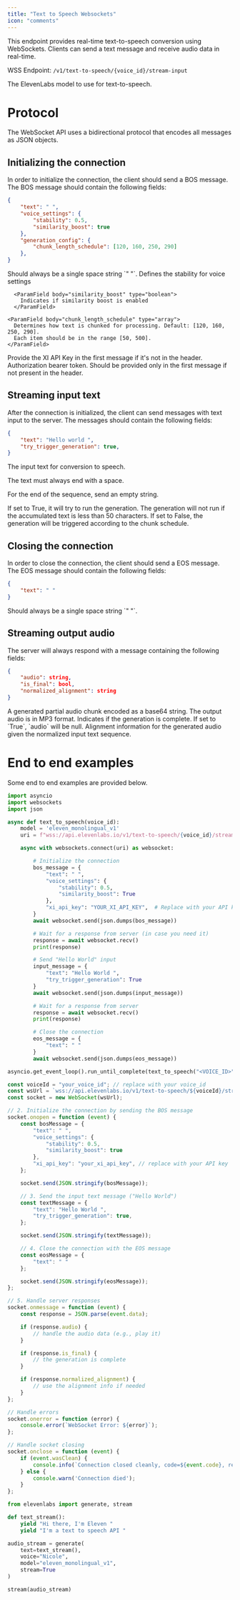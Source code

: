 ```yaml
---
title: "Text to Speech Websockets"
icon: "comments"
---
```


This endpoint provides real-time text-to-speech conversion using WebSockets. Clients can send a text message and receive audio data in real-time.

WSS Endpoint: `/v1/text-to-speech/{voice_id}/stream-input`

<ParamField query="model_type" type="string" default="eleven_monolingual_v1">
  The ElevenLabs model to use for text-to-speech.
</ParamField>


# Protocol

The WebSocket API uses a bidirectional protocol that encodes all messages as JSON objects.

## Initializing the connection

In order to initialize the connection, the client should send a BOS message. The BOS message should contain the following fields:


```json Beginning of Sequence (BOS) message
{
    "text": " ",
    "voice_settings": {
        "stability": 0.5,
        "similarity_boost": true
    },
    "generation_config": {
        "chunk_length_schedule": [120, 160, 250, 290]
    },
}
```

<ParamField body="text" type="string" required>
    Should always be a single space string `" "`.
</ParamField>

<ParamField body="voice_settings" type="object" >
  <Expandable title="properties">
      <ParamField body="stability" type="number" >
        Defines the stability for voice settings
      </ParamField>

      <ParamField body="similarity_boost" type="boolean">
        Indicates if similarity boost is enabled
      </ParamField>
  </Expandable>
</ParamField>

<ParamField body="generation_config" type="object">
  <Expandable title="properties">

    <ParamField body="chunk_length_schedule" type="array">
      Determines how text is chunked for processing. Default: [120, 160, 250, 290].
      Each item should be in the range [50, 500].
    </ParamField>

  </Expandable>
</ParamField>

<ParamField body="xi_api_key" type="string">
    Provide the XI API Key in the first message if it's not in the header.
</ParamField>

<ParamField body="authorization" type="string">
    Authorization bearer token. Should be provided only in the first message if not present in the header.
</ParamField>


## Streaming input text

After the connection is initialized, the client can send messages with text input to the server. The messages should contain the following fields:


```json Input message
{
    "text": "Hello world ",
    "try_trigger_generation": true,
}
```


<ParamField body="text" type="string" required>
  The input text for conversion to speech.
  <Expandable title="notes">
    <p>The text must always end with a space.</p>
    <p>For the end of the sequence, send an empty string.</p>
  </Expandable>
</ParamField>

<ParamField body="try_trigger_generation" type="boolean">
  If set to True, it will try to run the generation. The generation will not run if the accumulated text is less than 50 characters. If set to False, the generation will be triggered according to the chunk schedule.
</ParamField>


## Closing the connection

In order to close the connection, the client should send a EOS message. The EOS message should contain the following fields:


```json End of Sequence (EOS) message
{
    "text": " "
}
```

<ParamField body="text" type="string" required>
    Should always be a single space string `" "`.
</ParamField>



## Streaming output audio

The server will always respond with a message containing the following fields:

```json Response message
{
    "audio": string,
    "is_final": bool,
    "normalized_alignment": string
}
```

<ResponseField name="audio" type="string" optional="true">
  A generated partial audio chunk encoded as a base64 string. The output audio is in MP3 format.
</ResponseField>

<ResponseField name="is_final" type="boolean" optional="true">
  Indicates if the generation is complete. If set to `True`, `audio` will be null.
</ResponseField>

<ResponseField name="normalized_alignment" type="string" optional="true">
  Alignment information for the generated audio given the normalized input text sequence.
</ResponseField>


# End to end examples

Some end to end examples are provided below.

<CodeGroup>

```python Python websockets
import asyncio
import websockets
import json

async def text_to_speech(voice_id):
    model = 'eleven_monolingual_v1'
    uri = f"wss://api.elevenlabs.io/v1/text-to-speech/{voice_id}/stream-input?model_type={model}"

    async with websockets.connect(uri) as websocket:

        # Initialize the connection
        bos_message = {
            "text": " ",
            "voice_settings": {
                "stability": 0.5,
                "similarity_boost": True
            },
            "xi_api_key": "YOUR_XI_API_KEY",  # Replace with your API key
        }
        await websocket.send(json.dumps(bos_message))

        # Wait for a response from server (in case you need it)
        response = await websocket.recv()
        print(response)

        # Send "Hello World" input
        input_message = {
            "text": "Hello World ",
            "try_trigger_generation": True
        }
        await websocket.send(json.dumps(input_message))

        # Wait for a response from server
        response = await websocket.recv()
        print(response)

        # Close the connection
        eos_message = {
            "text": " "
        }
        await websocket.send(json.dumps(eos_message))

asyncio.get_event_loop().run_until_complete(text_to_speech("<VOICE_ID>"))
```

```javascript Javascript websockets
const voiceId = "your_voice_id"; // replace with your voice_id
const wsUrl = `wss://api.elevenlabs.io/v1/text-to-speech/${voiceId}/stream-input`;
const socket = new WebSocket(wsUrl);

// 2. Initialize the connection by sending the BOS message
socket.onopen = function (event) {
    const bosMessage = {
        "text": " ",
        "voice_settings": {
            "stability": 0.5,
            "similarity_boost": true
        },
        "xi_api_key": "your_xi_api_key", // replace with your API key
    };

    socket.send(JSON.stringify(bosMessage));

    // 3. Send the input text message ("Hello World")
    const textMessage = {
        "text": "Hello World ",
        "try_trigger_generation": true,
    };

    socket.send(JSON.stringify(textMessage));

    // 4. Close the connection with the EOS message
    const eosMessage = {
        "text": " "
    };

    socket.send(JSON.stringify(eosMessage));
};

// 5. Handle server responses
socket.onmessage = function (event) {
    const response = JSON.parse(event.data);

    if (response.audio) {
        // handle the audio data (e.g., play it)
    }

    if (response.is_final) {
        // the generation is complete
    }

    if (response.normalized_alignment) {
        // use the alignment info if needed
    }
};

// Handle errors
socket.onerror = function (error) {
    console.error(`WebSocket Error: ${error}`);
};

// Handle socket closing
socket.onclose = function (event) {
    if (event.wasClean) {
        console.info(`Connection closed cleanly, code=${event.code}, reason=${event.reason}`);
    } else {
        console.warn('Connection died');
    }
};
```

```python elevenlabs-python
from elevenlabs import generate, stream

def text_stream():
    yield "Hi there, I'm Eleven "
    yield "I'm a text to speech API "

audio_stream = generate(
    text=text_stream(),
    voice="Nicole",
    model="eleven_monolingual_v1",
    stream=True
)

stream(audio_stream)
```
</CodeGroup>